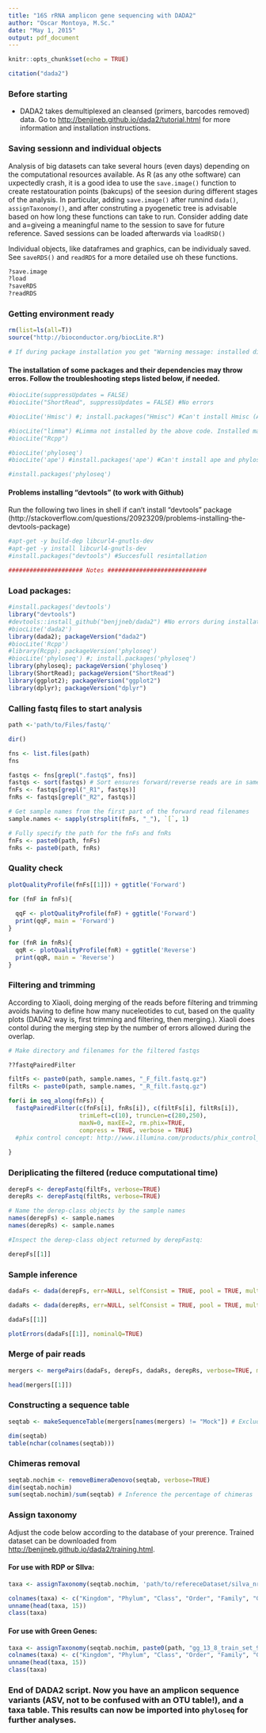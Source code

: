 ```yaml
---
title: "16S rRNA amplicon gene sequencing with DADA2"
author: "Oscar Montoya, M.Sc."
date: "May 1, 2015"
output: pdf_document
---
```


```r
knitr::opts_chunk$set(echo = TRUE)
```

```r
citation("dada2")
```


### Before starting 

* DADA2 takes demultiplexed an cleansed (primers, barcodes removed) data. Go to <http://benjjneb.github.io/dada2/tutorial.html> for more information and installation instructions.


### Saving sessionn and individual objects

Analysis of big datasets can take several hours (even days) depending on the computational resources available. As R (as any othe software) can uxpectedly crash, it is a good idea to use the `save.image()` function to create restatouration points (bakcups) of the seesion during different stages of the analysis. In particular, adding `save.image()` after runnind `dada()`, `assignTaxonomy()`, and after construting a pyogenetic tree is advisable based on how long these functions can take to run. Consider adding date and a=giveing a meaningful name to the session to save for future reference. Saved sessions can be loaded afterwards via `loadRSD()`

Individual objects, like dataframes and graphics, can be individualy saved. See `saveRDS()` and `readRDS` for a more detailed use oh these functions. 

```r
?save.image
?load
?saveRDS
?readRDS
```

### Getting environment ready

```r
rm(list=ls(all=T))
source("http://bioconductor.org/biocLite.R")

# If during package installation you get "Warning message: installed directory not writable, cannot update packages", run R as sudo and then biocLite("BiocUpgrade")
```

#### The installation of some packages and their dependencies may throw erros. Follow the troubleshooting steps listed below, if needed.
```r

#biocLite(suppressUpdates = FALSE)
#biocLite("ShortRead", suppressUpdates = FALSE) #No errors

#biocLite('Hmisc') #; install.packages("Hmisc") #Can't install Hmisc (April 5, 2016)

#biocLite("limma") #Limma not installed by the above code. Installed manueally, was succesful 
#biocLite("Rcpp")

#biocLite('phyloseq')
#biocLite('ape') #install.packages('ape') #Can't install ape and phyloseq requires it

#install.packages('phyloseq')
```

#### Problems installing "devtools" (to work with Github)

Run the following two lines in shell if can't install "devtools" package (http://stackoverflow.com/questions/20923209/problems-installing-the-devtools-package)
```r
#apt-get -y build-dep libcurl4-gnutls-dev
#apt-get -y install libcurl4-gnutls-dev
#install.packages("devtools") #Succesfull resintallation

##################### Notes ############################
```


### Load packages:

```r
#install.packages('devtools')
library("devtools")
#devtools::install_github("benjjneb/dada2") #No errors during installation
#biocLite('dada2')
library(dada2); packageVersion("dada2")
#biocLite('Rcpp')
#library(Rcpp); packageVersion('phyloseq')
#biocLite('phyloseq') #; install.packages('phyloseq')
library(phyloseq); packageVersion('phyloseq')
library(ShortRead); packageVersion("ShortRead")
library(ggplot2); packageVersion("ggplot2")
library(dplyr); packageVersion("dplyr")

```


### Calling fastq files to start analysis
```r

path <-'path/to/Files/fastq/'

dir()

fns <- list.files(path)
fns

fastqs <- fns[grepl(".fastq$", fns)]
fastqs <- sort(fastqs) # Sort ensures forward/reverse reads are in same order
fnFs <- fastqs[grepl("_R1", fastqs)]
fnRs <- fastqs[grepl("_R2", fastqs)]

# Get sample names from the first part of the forward read filenames
sample.names <- sapply(strsplit(fnFs, "_"), `[`, 1)

# Fully specify the path for the fnFs and fnRs
fnFs <- paste0(path, fnFs)
fnRs <- paste0(path, fnRs)
```

### Quality check
```r

plotQualityProfile(fnFs[[1]]) + ggtitle('Forward')

for (fnF in fnFs){
 
  qqF <- plotQualityProfile(fnF) + ggtitle('Forward')
  print(qqF, main = 'Forward')
}

for (fnR in fnRs){
  qqR <- plotQualityProfile(fnR) + ggtitle('Reverse')
  print(qqR, main = 'Reverse')
}


```


### Filtering and trimming
According to Xiaoli, doing merging of the reads before filtering and trimming avoids having to define how many nuceleotides to cut, based on the quality plots (DADA2 way is, first trimming and filtering, then merging.). Xiaoli does contol during the merging step by the number of errors allowed during the overlap. 

```r

# Make directory and filenames for the filtered fastqs

??fastqPairedFilter

filtFs <- paste0(path, sample.names, "_F_filt.fastq.gz")
filtRs <- paste0(path, sample.names, "_R_filt.fastq.gz")

for(i in seq_along(fnFs)) {
  fastqPairedFilter(c(fnFs[i], fnRs[i]), c(filtFs[i], filtRs[i]),
                    trimLeft=c(10), truncLen=c(280,250), 
                    maxN=0, maxEE=2, rm.phix=TRUE, 
                    compress = TRUE, verbose = TRUE) 
  #phix control concept: http://www.illumina.com/products/phix_control_v3.html
                    
}

```

### Deriplicating the filtered (reduce computational time)
```r

derepFs <- derepFastq(filtFs, verbose=TRUE)
derepRs <- derepFastq(filtRs, verbose=TRUE)

# Name the derep-class objects by the sample names
names(derepFs) <- sample.names
names(derepRs) <- sample.names

#Inspect the derep-class object returned by derepFastq:

derepFs[[1]] 

```


### Sample inference
```r

dadaFs <- dada(derepFs, err=NULL, selfConsist = TRUE, pool = TRUE, multithread = TRUE) #err=inflateErr(tperr1,3)

dadaRs <- dada(derepRs, err=NULL, selfConsist = TRUE, pool = TRUE, multithread = TRUE) #err=inflateErr(tperr1,3)

dadaFs[[1]]

plotErrors(dadaFs[[1]], nominalQ=TRUE)

```

### Merge of pair reads

```r

mergers <- mergePairs(dadaFs, derepFs, dadaRs, derepRs, verbose=TRUE, minOverlap = 20)

head(mergers[[1]])
```

### Constructing a sequence table

```r

seqtab <- makeSequenceTable(mergers[names(mergers) != "Mock"]) # Exclude the mock community (if yo have one)

dim(seqtab)
table(nchar(colnames(seqtab)))

```

### Chimeras removal

```r

seqtab.nochim <- removeBimeraDenovo(seqtab, verbose=TRUE)
dim(seqtab.nochim)
sum(seqtab.nochim)/sum(seqtab) # Inference the percentage of chimeras

```

### Assign taxonomy

Adjust the code below according to the database of your prerence. Trained dataset can be downloaded from <http://benjjneb.github.io/dada2/training.html>.

#### For use with RDP or SIlva: 
```r


taxa <- assignTaxonomy(seqtab.nochim, 'path/to/refereceDataset/silva_nr_vXXX_train_set.fa.gz') # or rdp_train_set_14.fa.gz

colnames(taxa) <- c("Kingdom", "Phylum", "Class", "Order", "Family", "Genus")
unname(head(taxa, 15))
class(taxa)

```

#### For use with Green Genes:
```r

taxa <- assignTaxonomy(seqtab.nochim, paste0(path, "gg_13_8_train_set_97.fa.gz"))
colnames(taxa) <- c("Kingdom", "Phylum", "Class", "Order", "Family", "Genus", "Species")
unname(head(taxa, 15))
class(taxa)


```

### End of DADA2 script. Now you have an amplicon sequence variants (ASV, not to be confused with an OTU table!), and a taxa table. This results can now be imported into `phyloseq` for further analyses.
